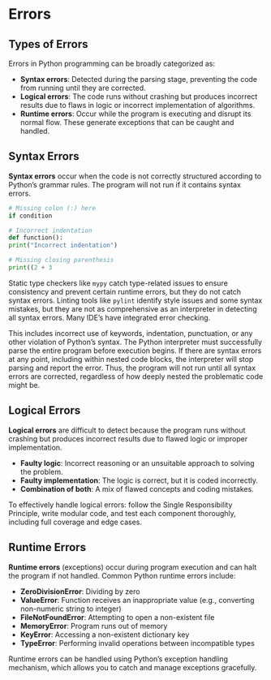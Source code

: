 # Errors

## Types of Errors {.hide}

Errors in Python programming can be broadly categorized as:

-   **Syntax errors**: Detected during the parsing stage, preventing the code from running until they are corrected.
-   **Logical errors**: The code runs without crashing but produces incorrect results due to flaws in logic or incorrect implementation of algorithms.
-   **Runtime errors**: Occur while the program is executing and disrupt its normal flow. These generate exceptions that can be caught and handled.

## Syntax Errors {.hide}

:::: smaller-80
**Syntax errors** occur when the code is not correctly structured according to Python's grammar rules. The program will not run if it contains syntax errors.

``` python
# Missing colon (:) here
if condition

# Incorrect indentation
def function(): 
print("Incorrect indentation")

# Missing closing parenthesis
print((2 + 3  
```

::: callout-note
Static type checkers like `mypy` catch type-related issues to ensure consistency and prevent certain runtime errors, but they do not catch syntax errors. Linting tools like `pylint` identify style issues and some syntax mistakes, but they are not as comprehensive as an interpreter in detecting all syntax errors. Many IDE's have integrated error checking.
:::
::::

::: notes
This includes incorrect use of keywords, indentation, punctuation, or any other violation of Python's syntax. The Python interpreter must successfully parse the entire program before execution begins. If there are syntax errors at any point, including within nested code blocks, the interpreter will stop parsing and report the error. Thus, the program will not run until all syntax errors are corrected, regardless of how deeply nested the problematic code might be.
:::

## Logical Errors {.hide}

:::: smaller-80
**Logical errors** are difficult to detect because the program runs without crashing but produces incorrect results due to flawed logic or improper implementation.

-   **Faulty logic**: Incorrect reasoning or an unsuitable approach to solving the problem.
-   **Faulty implementation**: The logic is correct, but it is coded incorrectly.
-   **Combination of both**: A mix of flawed concepts and coding mistakes.

::: callout-note
To effectively handle logical errors: follow the Single Responsibility Principle, write modular code, and test each component thoroughly, including full coverage and edge cases.
:::
::::

## Runtime Errors {.hide}

:::: smaller-80
**Runtime errors** (exceptions) occur during program execution and can halt the program if not handled. Common Python runtime errors include:

-   **ZeroDivisionError**: Dividing by zero
-   **ValueError**: Function receives an inappropriate value (e.g., converting non-numeric string to integer)
-   **FileNotFoundError**: Attempting to open a non-existent file
-   **MemoryError**: Program runs out of memory
-   **KeyError**: Accessing a non-existent dictionary key
-   **TypeError**: Performing invalid operations between incompatible types

::: callout-note
Runtime errors can be handled using Python's exception handling mechanism, which allows you to catch and manage exceptions gracefully.
:::
::::